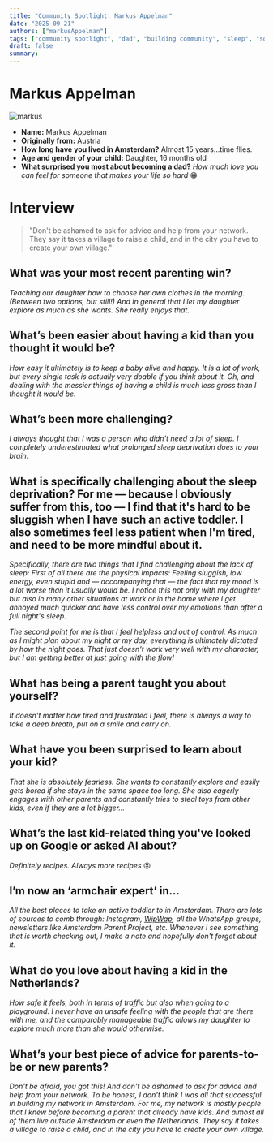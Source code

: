 ```yaml
---
title: "Community Spotlight: Markus Appelman"
date: "2025-09-21"
authors: ["markusAppelman"]
tags: ["community spotlight", "dad", "building community", "sleep", "social"]
draft: false
summary:
---
```


# Markus Appelman

![markus](/static/images/advice/markus-appelman.jpg)

- **Name:** Markus Appelman
- **Originally from:** Austria
- **How long have you lived in Amsterdam?** Almost 15 years...time flies.
- **Age and gender of your child:** Daughter, 16 months old
- **What surprised you most about becoming a dad?** _How much love you can feel for someone that makes your life so hard_ 😁

# Interview

> "Don't be ashamed to ask for advice and help from your network. They say it takes a village to raise a child, and in the city you have to create your own village."

## What was your most recent parenting win?

_Teaching our daughter how to choose her own clothes in the morning. (Between two options, but still!) And in general that I let my daughter explore as much as she wants. She really enjoys that._

## What’s been easier about having a kid than you thought it would be?

_How easy it ultimately is to keep a baby alive and happy. It is a lot of work, but every single task is actually very doable if you think about it. Oh, and dealing with the messier things of having a child is much less gross than I thought it would be._

## What’s been more challenging?

_I always thought that I was a person who didn't need a lot of sleep. I completely underestimated what prolonged sleep deprivation does to your brain._

## What is specifically challenging about the sleep deprivation? For me — because I obviously suffer from this, too — I find that it's hard to be sluggish when I have such an active toddler. I also sometimes feel less patient when I'm tired, and need to be more mindful about it.

_Specifically, there are two things that I find challenging about the lack of sleep: First of all there are the physical impacts: Feeling sluggish, low energy, even stupid and — accompanying that — the fact that my mood is a lot worse than it usually would be. I notice this not only with my daughter but also in many other situations at work or in the home where I get annoyed much quicker and have less control over my emotions than after a full night's sleep._

_The second point for me is that I feel helpless and out of control. As much as I might plan about my night or my day, everything is ultimately dictated by how the night goes. That just doesn't work very well with my character, but I am getting better at just going with the flow!_

## What has being a parent taught you about yourself?

_It doesn't matter how tired and frustrated I feel, there is always a way to take a deep breath, put on a smile and carry on._

## What have you been surprised to learn about your kid?

_That she is absolutely fearless. She wants to constantly explore and easily gets bored if she stays in the same space too long. She also eagerly engages with other parents and constantly tries to steal toys from other kids, even if they are a lot bigger..._

## What’s the last kid-related thing you've looked up on Google or asked AI about?

_Definitely recipes. Always more recipes_ 😝

## I’m now an ‘armchair expert’ in…

_All the best places to take an active toddler to in Amsterdam. There are lots of sources to comb through: Instagram, [WipWap](https://www.wipwap.app/en), all the WhatsApp groups, newsletters like Amsterdam Parent Project, etc. Whenever I see something that is worth checking out, I make a note and hopefully don't forget about it._

## What do you love about having a kid in the Netherlands?

_How safe it feels, both in terms of traffic but also when going to a playground. I never have an unsafe feeling with the people that are there with me, and the comparably manageable traffic allows my daughter to explore much more than she would otherwise._

## What’s your best piece of advice for parents-to-be or new parents?

_Don't be afraid, you got this! And don't be ashamed to ask for advice and help from your network. To be honest, I don't think I was all that successful in building my network in Amsterdam. For me, my network is mostly people that I knew before becoming a parent that already have kids. And almost all of them live outside Amsterdam or even the Netherlands. They say it takes a village to raise a child, and in the city you have to create your own village._
